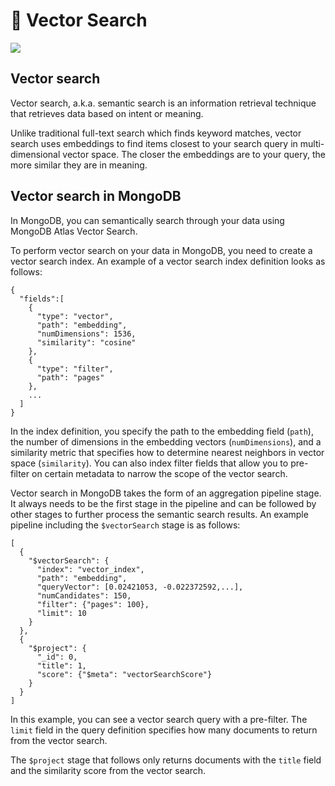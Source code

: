 
# 📘 Vector Search

![](/img/screenshots/10-key-concepts/semantic-search.png)

## Vector search

Vector search, a.k.a. semantic search is an information retrieval technique that retrieves data based on intent or meaning.

Unlike traditional full-text search which finds keyword matches, vector search uses embeddings to find items closest to your search query in multi-dimensional vector space. The closer the embeddings are to your query, the more similar they are in meaning.

## Vector search in MongoDB

In MongoDB, you can semantically search through your data using MongoDB Atlas Vector Search.

To perform vector search on your data in MongoDB, you need to create a vector search index. An example of a vector search index definition looks as follows:

```
{
  "fields":[
    {
      "type": "vector",
      "path": "embedding",
      "numDimensions": 1536,
      "similarity": "cosine"
    },
    {
      "type": "filter",
      "path": "pages"
    },
    ...
  ]
}
```

In the index definition, you specify the path to the embedding field (`path`), the number of dimensions in the embedding vectors (`numDimensions`), and a similarity metric that specifies how to determine nearest neighbors in vector space (`similarity`). You can also index filter fields that allow you to pre-filter on certain metadata to narrow the scope of the vector search.

Vector search in MongoDB takes the form of an aggregation pipeline stage. It always needs to be the first stage in the pipeline and can be followed by other stages to further process the semantic search results. An example pipeline including the `$vectorSearch` stage is as follows:

```
[
  {
    "$vectorSearch": {
      "index": "vector_index", 
      "path": "embedding",  
      "queryVector": [0.02421053, -0.022372592,...], 
      "numCandidates": 150,
      "filter": {"pages": 100},
      "limit": 10
    }
  }, 
  {
    "$project": {
      "_id": 0, 
      "title": 1,
      "score": {"$meta": "vectorSearchScore"}
    }
  }
]
```

In this example, you can see a vector search query with a pre-filter. The `limit` field in the query definition specifies how many documents to return from the vector search.

The `$project` stage that follows only returns documents with the `title` field and the similarity score from the vector search.